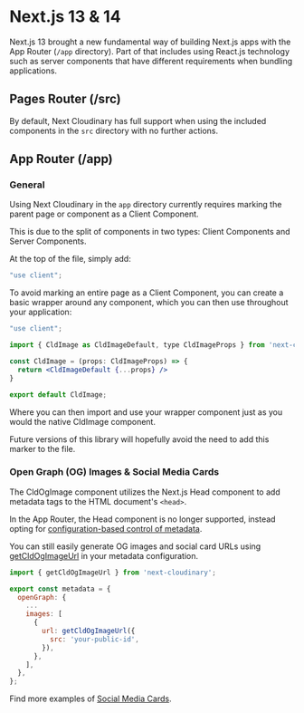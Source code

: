 

<Head>
  <title>Next.js 13 & 14 - Next Cloudinary</title>
  <meta name="og:title" content="Using Next Cloudinary with Next.js 13" />
  <meta name="og:url" content={`https://next.cloudinary.dev/responsive-images`} />
</Head>

<OgImage
  title="Next.js 13 & 14"
  twitterTitle="Using Next Cloudinary with Next.js 13 & 14"
/>

# Next.js 13 & 14

Next.js 13 brought a new fundamental way of building Next.js apps with the App Router (`/app` directory). Part of that includes using React.js technology such as server components that have different requirements when bundling applications.

## Pages Router (/src)

By default, Next Cloudinary has full support when using the included components in the `src` directory with no further actions.

## App Router (/app)

### General

Using Next Cloudinary in the `app` directory currently requires marking the parent page or component as a Client Component.

This is due to the split of components in two types: Client Components and Server Components.

At the top of the file, simply add:

```jsx copy showLineNumbers
"use client";
```

To avoid marking an entire page as a Client Component, you can create a basic wrapper around any component, which you can then use throughout your application:

```jsx copy showLineNumbers
"use client";

import { CldImage as CldImageDefault, type CldImageProps } from 'next-cloudinary';

const CldImage = (props: CldImageProps) => {
  return <CldImageDefault {...props} />
}

export default CldImage;
```

Where you can then import and use your wrapper component just as you would the native CldImage component.

Future versions of this library will hopefully avoid the need to add this marker to the file.

### Open Graph (OG) Images & Social Media Cards

The CldOgImage component utilizes the Next.js Head component to add metadata tags to the HTML document's `<head>`.

In the App Router, the Head component is no longer supported, instead opting for [configuration-based control of metadata](https://nextjs.org/docs/app/building-your-application/optimizing/metadata).

You can still easily generate OG images and social card URLs using [getCldOgImageUrl](/getcldogimageurl/basic-usage) in your metadata configuration.

```jsx copy showLineNumbers
import { getCldOgImageUrl } from 'next-cloudinary';

export const metadata = {
  openGraph: {
    ...
    images: [
      {
        url: getCldOgImageUrl({
          src: 'your-public-id',
        }),
      },
    ],
  },
};
```

Find more examples of [Social Media Cards](/guides/social-media-card).